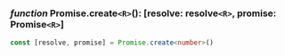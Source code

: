 ### *function* Promise.create`<R>`(): [resolve: resolve`<R>`, promise: Promise`<R>`]

```ts
const [resolve, promise] = Promise.create<number>()
```
